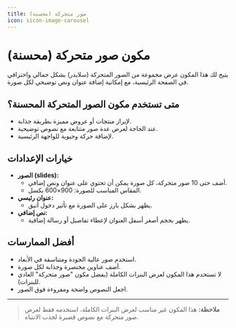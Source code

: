 ```yaml
---
title: صور متحركة (محسنة)
icon: sicon-image-carousel
---
```


# مكون صور متحركة (محسنة)

يتيح لك هذا المكون عرض مجموعة من الصور المتحركة (سلايدر) بشكل جمالي واحترافي في الصفحة الرئيسية، مع إمكانية إضافة عنوان ونص توضيحي لكل صورة.


## متى تستخدم مكون الصور المتحركة المحسنة؟
- لإبراز منتجات أو عروض مميزة بطريقة جذابة.
- عند الحاجة لعرض عدة صور متتابعة مع نصوص توضيحية.
- لإضافة حركة وحيوية للواجهة الرئيسية.

## خيارات الإعدادات
- **الصور (slides):**
  - أضف حتى 10 صور متحركة، كل صورة يمكن أن تحتوي على عنوان ونص إضافي.
  - المقاس المناسب للصورة: 900×600 بكسل.
- **عنوان رئيسي:**
  - يظهر بشكل بارز على الصورة مع تأثير دخول أنيق.
- **نص إضافي:**
  - يظهر بحجم أصغر أسفل العنوان لإعطاء تفاصيل أو رسالة إضافية.

## أفضل الممارسات
- استخدم صور عالية الجودة ومتناسقة في الأبعاد.
- أضف عناوين مختصرة وجذابة لكل صورة.
- لا تستخدم هذا المكون لعرض البنرات الكاملة (يفضل مكون "صور متحركة" العادي للبنرات).
- اجعل النصوص واضحة ومقروءة فوق الصور.

---

> **ملاحظة:** هذا المكون غير مناسب لعرض البنرات الكاملة، استخدمه فقط لعرض صور متحركة مع نصوص قصيرة لجذب الانتباه.
